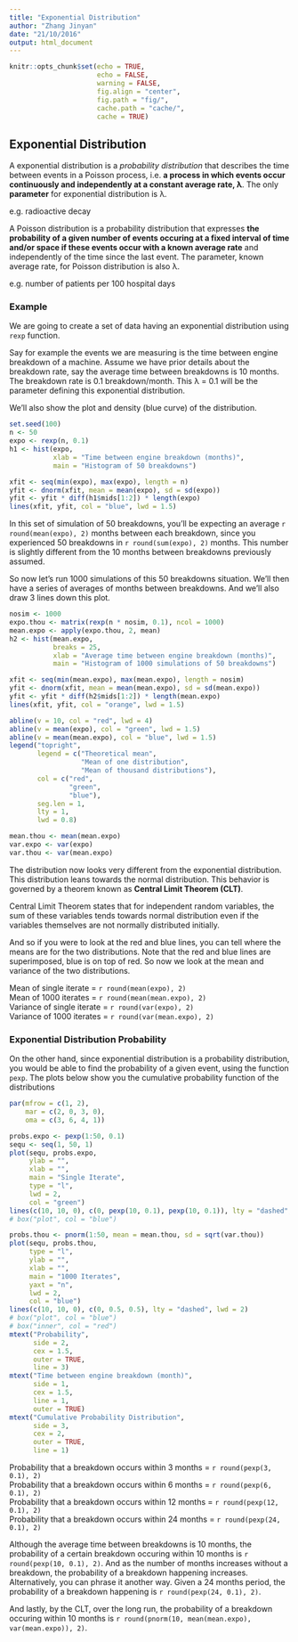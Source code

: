 ```yaml
---
title: "Exponential Distribution"
author: "Zhang Jinyan"
date: "21/10/2016"
output: html_document
---
```


```r
knitr::opts_chunk$set(echo = TRUE,
                      echo = FALSE,
                      warning = FALSE,
                      fig.align = "center",
                      fig.path = "fig/",
                      cache.path = "cache/",
                      cache = TRUE)
```

## Exponential Distribution

A exponential distribution is a *probability distribution* that describes the time between events in a Poisson process, i.e. **a process in which events occur continuously and independently at a constant average rate, λ**. The only **parameter** for exponential distribution is λ. 

e.g. radioactive decay

A Poisson distribution is a probability distribution that expresses **the probability of a given number of events occuring at a fixed interval of time and/or space if these events occur with a known average rate** and independently of the time since the last event. The parameter, known average rate, for Poisson distribution is also λ. 

e.g. number of patients per 100 hospital days

### Example 

We are going to create a set of data having an exponential distribution using `rexp` function. 

Say for example the events we are measuring is the time between engine breakdown of a machine. Assume we have prior details about the breakdown rate, say the average time between breakdowns is 10 months. The breakdown rate is 0.1 breakdown/month. This λ = 0.1 will be the parameter defining this exponential distribution. 

We'll also show the plot and density (blue curve) of the distribution. 

```r
set.seed(100)
n <- 50
expo <- rexp(n, 0.1)
h1 <- hist(expo, 
           xlab = "Time between engine breakdown (months)",
           main = "Histogram of 50 breakdowns")

xfit <- seq(min(expo), max(expo), length = n)
yfit <- dnorm(xfit, mean = mean(expo), sd = sd(expo))
yfit <- yfit * diff(h1$mids[1:2]) * length(expo)
lines(xfit, yfit, col = "blue", lwd = 1.5)
```

In this set of simulation of 50 breakdowns, you'll be expecting an average `r round(mean(expo), 2)` months between each breakdown, since you experienced 50 breakdowns in `r round(sum(expo), 2)` months. This number is slightly different from the 10 months between breakdowns previously assumed. 

So now let's run 1000 simulations of this 50 breakdowns situation. We'll then have a series of averages of months between breakdowns. And we'll also draw 3 lines down this plot.

```r
nosim <- 1000
expo.thou <- matrix(rexp(n * nosim, 0.1), ncol = 1000)
mean.expo <- apply(expo.thou, 2, mean)
h2 <- hist(mean.expo, 
           breaks = 25,
           xlab = "Average time between engine breakdown (months)",
           main = "Histogram of 1000 simulations of 50 breakdowns")

xfit <- seq(min(mean.expo), max(mean.expo), length = nosim)
yfit <- dnorm(xfit, mean = mean(mean.expo), sd = sd(mean.expo))
yfit <- yfit * diff(h2$mids[1:2]) * length(mean.expo)
lines(xfit, yfit, col = "orange", lwd = 1.5)

abline(v = 10, col = "red", lwd = 4)
abline(v = mean(expo), col = "green", lwd = 1.5)
abline(v = mean(mean.expo), col = "blue", lwd = 1.5)
legend("topright", 
       legend = c("Theoretical mean", 
                  "Mean of one distribution",
                  "Mean of thousand distributions"),
       col = c("red", 
               "green", 
               "blue"),
       seg.len = 1, 
       lty = 1, 
       lwd = 0.8)

mean.thou <- mean(mean.expo)
var.expo <- var(expo)
var.thou <- var(mean.expo)
```

The distribution now looks very different from the exponential distribution. This distribution leans towards the normal distribution. This behavior is governed by a theorem known as **Central Limit Theorem (CLT)**. 

Central Limit Theorem states that for independent random variables, the sum of these variables tends towards normal distribution even if the variables themselves are not normally distributed initially. 

And so if you were to look at the red and blue lines, you can tell where the means are for the two distributions. Note that the red and blue lines are superimposed, blue is on top of red. So now we look at the mean and variance of the two distributions.

Mean of single iterate = `r round(mean(expo), 2)`\
Mean of 1000 iterates = `r round(mean(mean.expo), 2)`\
Variance of single iterate = `r round(var(expo), 2)`\
Variance of 1000 iterates = `r round(var(mean.expo), 2)`

### Exponential Distribution Probability

On the other hand, since exponential distribution is a probability distribution, you would be able to find the probability of a given event, using the function `pexp`. The plots below show you the cumulative probability function of the distributions

```r
par(mfrow = c(1, 2),
    mar = c(2, 0, 3, 0),
    oma = c(3, 6, 4, 1))

probs.expo <- pexp(1:50, 0.1)
sequ <- seq(1, 50, 1)
plot(sequ, probs.expo, 
     ylab = "",
     xlab = "",
     main = "Single Iterate",
     type = "l",
     lwd = 2,
     col = "green")
lines(c(10, 10, 0), c(0, pexp(10, 0.1), pexp(10, 0.1)), lty = "dashed", lwd = 2)
# box("plot", col = "blue")

probs.thou <- pnorm(1:50, mean = mean.thou, sd = sqrt(var.thou))
plot(sequ, probs.thou, 
     type = "l",
     ylab = "",
     xlab = "",
     main = "1000 Iterates",
     yaxt = "n",
     lwd = 2,
     col = "blue")
lines(c(10, 10, 0), c(0, 0.5, 0.5), lty = "dashed", lwd = 2)
# box("plot", col = "blue")
# box("inner", col = "red")
mtext("Probability", 
      side = 2, 
      cex = 1.5, 
      outer = TRUE, 
      line = 3)
mtext("Time between engine breakdown (month)", 
      side = 1, 
      cex = 1.5, 
      line = 1, 
      outer = TRUE)
mtext("Cumulative Probability Distribution",
      side = 3,
      cex = 2,
      outer = TRUE,
      line = 1)
```

Probability that a breakdown occurs within 3 months = `r round(pexp(3, 0.1), 2)`\
Probability that a breakdown occurs within 6 months = `r round(pexp(6, 0.1), 2)`\
Probability that a breakdown occurs within 12 months = `r round(pexp(12, 0.1), 2)`\
Probability that a breakdown occurs within 24 months = `r round(pexp(24, 0.1), 2)`

Although the average time between breakdowns is 10 months, the probability of a certain breakdown occuring within 10 months is `r round(pexp(10, 0.1), 2)`. And as the number of months increases without a breakdown, the probability of a breakdown happening increases. Alternatively, you can phrase it another way. Given a 24 months period, the probability of a breakdown happening is `r round(pexp(24, 0.1), 2)`. 

And lastly, by the CLT, over the long run, the probability of a breakdown occuring within 10 months is `r round(pnorm(10, mean(mean.expo), var(mean.expo)), 2)`.